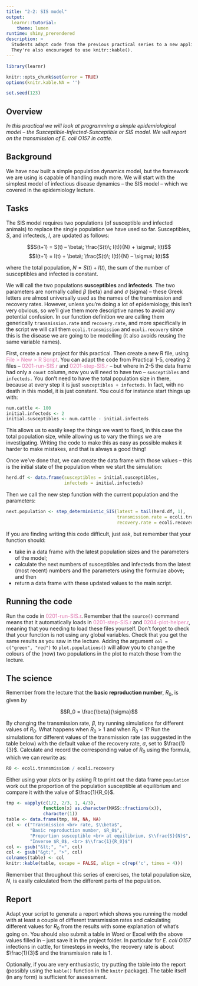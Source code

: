 ```yaml
---
title: "2-2: SIS model"
output: 
  learnr::tutorial:
    theme: lumen
runtime: shiny_prerendered
description: >
  Students adapt code from the previous practical series to a new application.
  They're also encouraged to use knitr::kable().
---
```


```r
library(learnr)

knitr::opts_chunk$set(error = TRUE)
options(knitr.kable.NA = '')

set.seed(123)
```

## Overview

*In this practical we will look at programming a simple epidemiological model – the Susceptible-Infected-Susceptible or SIS model. We will report on the transmission of E. coli O157 in cattle.*

## Background

We have now built a simple population dynamics model, but the framework we are 
using is capable of handling much more. We will start with the simplest model of
infectious disease dynamics – the SIS model – which we covered in the
epidemiology lecture.

## Tasks

The SIS model requires two populations (of susceptible and infected animals) to
replace the single population we have used so far. Susceptibles, $S$, and
infecteds, $I$, are updated as follows:

$$S(t+1) = S(t) – \beta\; \frac{S(t)\; I(t)}{N} + \sigma\; I(t)$$
$$I(t+1) = I(t) + \beta\; \frac{S(t)\; I(t)}{N} – \sigma\; I(t)$$

where the total population, $N = S(t) + I(t)$, the sum of the number of
susceptibles and infected is constant.

We will call the two populations **susceptibles** and **infecteds**. The two 
parameters are normally called $\beta$ (beta) and and $\sigma$ (sigma) – 
these Greek letters are almost universally used as the names of the transmission 
and recovery rates. However, unless you’re doing a lot of epidemiology, this
isn’t very obvious, so we’ll give them more descriptive names to avoid any
potential confusion. In our function definition we are calling them generically
`transmission.rate` and `recovery.rate`, and more specifically in the script we
will call them `ecoli.transmission` and `ecoli.recovery` since this is the 
disease we are going to be modelling (it also avoids reusing the same variable
names).

First, create a new project for this practical. Then 
create a new R file, using <span style="color: #de77ae;">File > New > R
Script</span>. You can adapt the code from Practical 1-5, creating 2 files – 
<span style="color: #de77ae;">0201-run-SIS.r</span>
and <span style="color: #de77ae;">0201-step-SIS.r</span> – but where in 2-5 
the data frame had only a `count` column, now you will need to have two –
`susceptibles` and `infecteds.` You 
don’t need to have the total population size in there, because at every step it
is just `susceptibles + infecteds`. In fact, with no death in this model, it is 
just constant. You could for instance start things up with:

```r
num.cattle <- 100
initial.infecteds <- 2
initial.susceptibles <- num.cattle - initial.infecteds
```

This allows us to easily keep the things we want to fixed, in this case the 
total population size, while allowing us to vary the things we are 
investigating. Writing the code to make this as easy as possible makes it harder 
to make mistakes, and that is always a good thing!

Once we’ve done that, we can create the data frame with those values – this is
the initial state of the population when we start the simulation:

```r
herd.df <- data.frame(susceptibles = initial.susceptibles,
                      infecteds = initial.infecteds)
```

Then we call the new step function with the current population and the
parameters:

```r
next.population <- step_deterministic_SIS(latest = tail(herd.df, 1), 
                                          transmission.rate = ecoli.transmission,
                                          recovery.rate = ecoli.recovery)
```

If you are finding writing this code difficult, just ask, but remember that your
function should: 

* take in a data frame with the latest population sizes and the parameters of 
the model;
* calculate the next numbers of susceptibles and infecteds from the latest (most
recent) numbers and the parameters using the formulae above; and then 
* return a data frame with these updated values to the main script.

## Running the code

Run the code in <span style="color: #de77ae;">0201-run-SIS.r</span>. Remember 
that the `source()` command means that it automatically loads in 
<span style="color: #de77ae;">0201-step-SIS.r</span> and 
<span style="color: #de77ae;">0204-plot-helper.r</span>, meaning that you 
needing to load these files yourself. Don’t forget to check that
your function is not using any global variables. Check that you get the same
results as you saw in the lecture. Adding the argument `col = c("green", "red")` 
to `plot.populations()` will allow you to change the colours of the (now) two
populations in the plot to match those from the lecture.

## The science

Remember from the lecture that the **basic reproduction number**, $R_0$, is 
given by 

$$R_0 = \frac{\beta}{\sigma}$$

By changing the transmission rate, $\beta$, try running simulations for 
different values of $R_0$. What happens when $R_0 > 1$ and when $R_0 < 1$? 
Run the simulations for different values of the transmission rate (as suggested 
in the table below) with the default value of the recovery rate, $\sigma$, set 
to $\frac{1}{3}$. Calculate and record the corresponding value of $R_0$ using 
the formula, which we can rewrite as:

```r
R0 <- ecoli.transmission / ecoli.recovery
```

Either using your plots or by asking R to 
print out the data frame `population` work out the proportion of the population
susceptible at equilibrium and compare it with the value of $\frac{1}{R_0}$.

```r
tmp <- vapply(c(1/2, 2/3, 1, 4/3), 
              function(x) as.character(MASS::fractions(x)),
              character(1))
table <- data.frame(tmp, NA, NA, NA)
col <- c("Transmission <br> rate, $\\beta$", 
         "Basic reproduction number, $R_0$",
         "Proportion susceptible <br> at equilibrium, $\\frac{S}{N}$",
         "Inverse $R_0$, <br> $\\frac{1}{R_0}$")
col <- gsub("&lt;", "<", col)
col <- gsub("&gt;", ">", col)
colnames(table) <- col
knitr::kable(table, escape = FALSE, align = c(rep('c', times = 4)))
```

Remember that throughout this series of exercises, the total population size,
$N$, is easily calculated from the different parts of the population.

## Report
Adapt your script to generate a report which shows you running the model with at 
least a couple of different transmission rates and calculating different values
for $R_0$ from the results with some explanation of what’s going on. You 
should also submit a table in Word or Excel with the above values filled in – 
just save it in the project folder. In particular for *E. coli O157* infections 
in cattle, for timesteps in weeks, the recovery rate is about $\frac{1}{3}$ and 
the transmission rate is 1.

Optionally, if you are very enthusiastic, try putting the table into the report
(possibly using the `kable()` function in the `knitr` package). The table itself 
(in any form) is sufficient for assessment.

